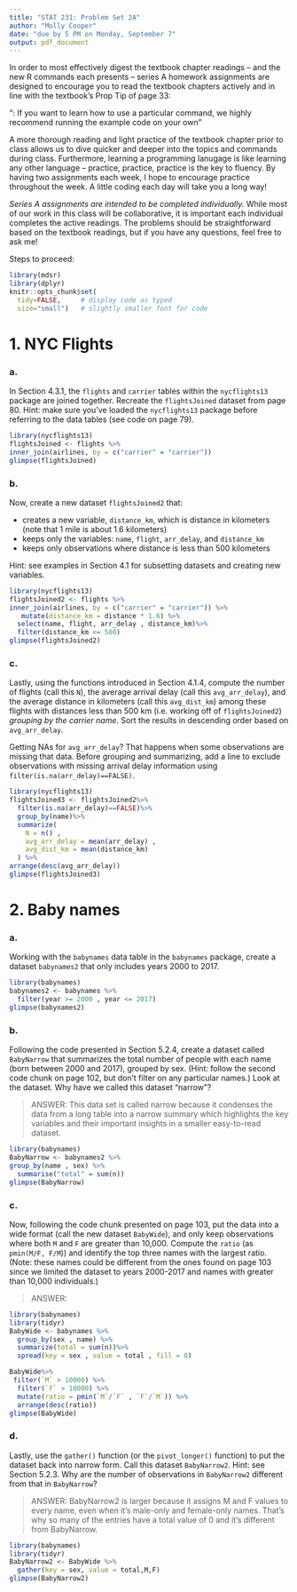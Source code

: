 ```yaml
---
title: "STAT 231: Problem Set 2A"
author: "Molly Cooper"
date: "due by 5 PM on Monday, September 7"
output: pdf_document
---
```


In order to most effectively digest the textbook chapter readings -- and the  new R commands each presents -- series A homework assignments are designed to encourage you to read the textbook chapters actively and in line with the textbook's Prop Tip of page 33:

"\textbf{Pro Tip}: If you want to learn how to use a particular command, we highly recommend running the example code on your own" 

A more thorough reading and light practice of the textbook chapter prior to class allows us to dive quicker and deeper into the topics and commands during class.  Furthermore, learning a programming lanugage is like learning any other language -- practice, practice, practice is the key to fluency.  By having two assignments each week, I hope to encourage practice throughout the week.  A little coding each day will take you a long way!

*Series A assignments are intended to be completed individually.*  While most of our work in this class will be collaborative, it is important each individual completes the active readings.  The problems should be straightforward based on the textbook readings, but if you have any questions, feel free to ask me!

Steps to proceed:

\begin{enumerate}
\item In RStudio, go to File > Open Project, navigate to the folder with the course-content repo, select the course-content project (course-content.Rproj), and click "Open" 
\item Pull the course-content repo (e.g. using the blue-ish down arrow in the Git tab in upper right window)
\item Copy ps2A.Rmd from the course repo to your repo (see page 6 of the GitHub Classroom Guide for Stat231 if needed)
\item Close the course-content repo project in RStudio
\item Open YOUR repo project in RStudio
\item In the ps2A.Rmd file in YOUR repo, replace "YOUR NAME HERE" with your name
\item Add in your responses, committing and pushing to YOUR repo in appropriate places along the way
\item Run "Knit PDF" 
\item Upload the pdf to Gradescope.  Don't forget to select which of your pages are associated with each problem.  \textit{You will not get credit for work on unassigned pages (e.g., if you only selected the first page but your solution spans two pages, you would lose points for any part on the second page that the grader can't see).} 
\end{enumerate}

```r
library(mdsr)   
library(dplyr)
knitr::opts_chunk$set(
  tidy=FALSE,     # display code as typed
  size="small")   # slightly smaller font for code
```

\newpage
# 1. NYC Flights

### a.
In Section 4.3.1, the `flights` and `carrier` tables within the `nycflights13` package are joined together.  Recreate the `flightsJoined` dataset from page 80.  Hint: make sure you've loaded the `nycflights13` package before referring to the data tables (see code on page 79).

```r
library(nycflights13) 
flightsJoined <- flights %>%
inner_join(airlines, by = c("carrier" = "carrier")) 
glimpse(flightsJoined)
```


### b.
Now, create a new dataset `flightsJoined2` that:

* creates a new variable, `distance_km`, which is distance in kilometers (note that 1 mile is about 1.6 kilometers)
* keeps only the variables: `name`, `flight`, `arr_delay`, and `distance_km`  
* keeps only observations where distance is less than 500 kilometers 

Hint: see examples in Section 4.1 for subsetting datasets and creating new variables.  

```r
library(nycflights13) 
flightsJoined2 <- flights %>%
inner_join(airlines, by = c("carrier" = "carrier")) %>%
   mutate(distance_km = distance * 1.6) %>%
  select(name, flight, arr_delay , distance_km)%>%
  filter(distance_km <= 500)
glimpse(flightsJoined2)
```


### c.
Lastly, using the functions introduced in Section 4.1.4, compute the number of flights (call this `N`), the average arrival delay (call this `avg_arr_delay`), and the average distance in kilometers (call this `avg_dist_km`) among these flights with distances less than 500 km (i.e. working off of `flightsJoined2`) *grouping by the carrier name*.  Sort the results in descending order based on `avg_arr_delay`.

Getting NAs for `avg_arr_delay`?  That happens when some observations are missing that data.  Before grouping and summarizing, add a line to exclude observations with missing arrival delay information using `filter(is.na(arr_delay)==FALSE)`.

```r
library(nycflights13) 
flightsJoined3 <- flightsJoined2%>%
  filter(is.na(arr_delay)==FALSE)%>%
  group_by(name)%>%
  summarize(
    N = n() , 
    avg_arr_delay = mean(arr_delay) , 
    avg_dist_km = mean(distance_km)
  ) %>%
arrange(desc(avg_arr_delay)) 
glimpse(flightsJoined3)
```


\newpage 
# 2. Baby names

### a. 
Working with the `babynames` data table in the `babynames` package, create a dataset `babynames2` that only includes years 2000 to 2017.

```r
library(babynames)
babynames2 <- babynames %>%
  filter(year >= 2000 , year <= 2017)
glimpse(babynames2)
```

### b. 
Following the code presented in Section 5.2.4, create a dataset called `BabyNarrow` that summarizes the total number of people with each name (born between 2000 and 2017), grouped by sex. (Hint: follow the second code chunk on page 102, but don't filter on any particular names.)  Look at the dataset.  Why have we called this dataset "narrow"?

> ANSWER: This data set is called narrow because it condenses the data from a long table into a narrow summary which highlights the key variables and their important insights in a smaller easy-to-read dataset. 

```r
library(babynames)
BabyNarrow <- babynames2 %>%
group_by(name , sex) %>%
  summarise("total" = sum(n))
glimpse(BabyNarrow)
```

### c.
Now, following the code chunk presented on page 103, put the data into a wide format (call the new dataset `BabyWide`), and only keep observations where both `M` and `F` are greater than 10,000.  Compute the `ratio` (as `pmin(M/F, F/M`)) and identify the top three names with the largest ratio.  (Note: these names could be different from the ones found on page 103 since we limited the dataset to years 2000-2017 and names with greater than 10,000 individuals.)

> ANSWER:

```r
library(babynames)
library(tidyr)
BabyWide <- babynames %>%
  group_by(sex , name) %>%
  summarize(total = sum(n))%>%
  spread(key = sex , value = total , fill = 0) 

BabyWide%>%
 filter(`M` > 10000) %>%
  filter(`F` > 10000) %>%
  mutate(ratio = pmin(`M`/`F` , `F`/`M`)) %>%
  arrange(desc(ratio))
glimpse(BabyWide)
```

### d.
Lastly, use the `gather()` function (or the `pivot_longer()` function) to put the dataset back into narrow form.  Call this dataset `BabyNarrow2`.  Hint: see Section 5.2.3.  Why are the number of observations in `BabyNarrow2` different from that in `BabyNarrow`?

> ANSWER: BabyNarrow2 is larger because it assigns M and F values to every name, even when it's male-only and female-only names. That's why so many of the entries have a total value of 0 and it's different from BabyNarrow.

```r
library(babynames) 
library(tidyr)
BabyNarrow2 <- BabyWide %>%
  gather(key = sex, value = total,M,F)
glimpse(BabyNarrow2)
```